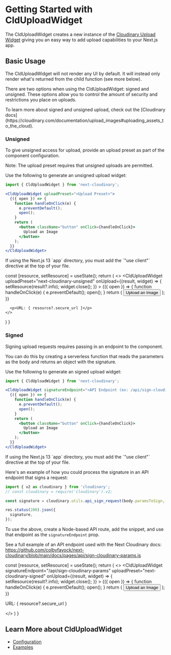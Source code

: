 



<Head>
  <title>CldUploadWidget - Next Cloudinary</title>
  <meta name="og:title" content="Getting Started with CldUploadWidget - Next Cloudinary" />
  <meta name="og:url" content={`https://next-cloudinary.spacejelly.dev/clduploadwidget/basic-usage`} />
</Head>

<OgImage
  title="CldUploadWidget"
  twitterTitle="Getting Started with CldUploadWidget"
/>

# Getting Started with CldUploadWidget

The CldUploadWidget creates a new instance of the [Cloudinary Upload Widget](https://cloudinary.com/documentation/upload_widget) giving you an easy way to add upload capabilities to your Next.js app.

## Basic Usage

The CldUploadWidget will not render any UI by default. It will instead only render what's returned from the child function (see more below).

There are two options when using the CldUploadWidget: signed and unsigned. These options allow you to control the amount of security and restrictions you place on uploads.

<Callout type="info" emoji={false}>
  To learn more about signed and unsigned upload, check out the [Cloudinary docs](https://cloudinary.com/documentation/upload_images#uploading_assets_to_the_cloud).
</Callout>

### Unsigned

To give unsigned access for upload, provide an upload preset as part of the component configuration.

<Callout emoji={false}>
  Note: The upload preset requires that unsigned uploads are permitted.
</Callout>

Use the following to generate an unsigned upload widget:

```jsx
import { CldUploadWidget } from 'next-cloudinary';

<CldUploadWidget uploadPreset="<Upload Preset>">
  {({ open }) => {
    function handleOnClick(e) {
      e.preventDefault();
      open();
    }
    return (
      <button className="button" onClick={handleOnClick}>
        Upload an Image
      </button>
    );
  }}
</CldUploadWidget>
```

<Callout emoji={false}>
  If using the Next.js 13 `app` directory, you must add the `"use client"` directive at the top of your file.
</Callout>

  const [resource, setResource] = useState();
  return (
    <>
      <CldUploadWidget
        uploadPreset="next-cloudinary-unsigned"
        onUpload={(result, widget) => {
          setResource(result?.info);
          widget.close();
        }}
      >
        {({ open }) => {
          function handleOnClick(e) {
            e.preventDefault();
            open();
          }
          return (
            <button className={styles.button} onClick={handleOnClick}>
              Upload an Image
            </button>
          );
        }}
      </CldUploadWidget>

      <p>URL: { resource?.secure_url }</p>
    </>
  )
}

<div className="nx-mt-6">
<UnsignedUpload />
</div>

### Signed

Signing upload requests requires passing in an endpoint to the component.

You can do this by creating a serverless function that reads the parameters as the body and returns an object with the signature.

Use the following to generate an signed upload widget:

```jsx
import { CldUploadWidget } from 'next-cloudinary';

<CldUploadWidget signatureEndpoint="<API Endpoint (ex: /api/sign-cloudinary-params)>">
  {({ open }) => {
    function handleOnClick(e) {
      e.preventDefault();
      open();
    }
    return (
      <button className="button" onClick={handleOnClick}>
        Upload an Image
      </button>
    );
  }}
</CldUploadWidget>
```

<Callout emoji={false}>
  If using the Next.js 13 `app` directory, you must add the `"use client"` directive at the top of your file.
</Callout>

Here's an example of how you could process the signature in an API endpoint that signs a request:

```js
import { v2 as cloudinary } from 'cloudinary';
// const cloudinary = require('cloudinary').v2;

const signature = cloudinary.utils.api_sign_request(body.paramsToSign, process.env.CLOUDINARY_API_SECRET);

res.status(200).json({
  signature,
});
```

To use the above, create a Node-based API route, add the snippet, and use that endpoint as the `signatureEndpoint` prop.

See a full example of an API endpoint used with the Next Cloudinary docs: https://github.com/colbyfayock/next-cloudinary/blob/main/docs/pages/api/sign-cloudinary-params.js

  const [resource, setResource] = useState();
  return (
    <>
      <CldUploadWidget
        signatureEndpoint="/api/sign-cloudinary-params"
        uploadPreset="next-cloudinary-signed"
        onUpload={(result, widget) => {
          setResource(result?.info);
          widget.close();
        }}
      >
        {({ open }) => {
          function handleOnClick(e) {
            e.preventDefault();
            open();
          }
          return (
            <button className={styles.button} onClick={handleOnClick}>
              Upload an Image
            </button>
          );
        }}
      </CldUploadWidget>
      <p>URL: { resource?.secure_url }</p>
    </>
  )
}

<div className="nx-mt-6">
<SignedUpload />
</div>



## Learn More about CldUploadWidget
* [Configuration](/components/clduploadwidget/configuration)
* [Examples](/components/clduploadwidget/examples)